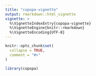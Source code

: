 ```yaml
---
title: "copopa-vignette"
output: rmarkdown::html_vignette
vignette: >
  %\VignetteIndexEntry{copopa-vignette}
  %\VignetteEngine{knitr::rmarkdown}
  %\VignetteEncoding{UTF-8}
---
```


```r
knitr::opts_chunk$set(
  collapse = TRUE,
  comment = "#>"
)
```

```r
library(copopa)
```
